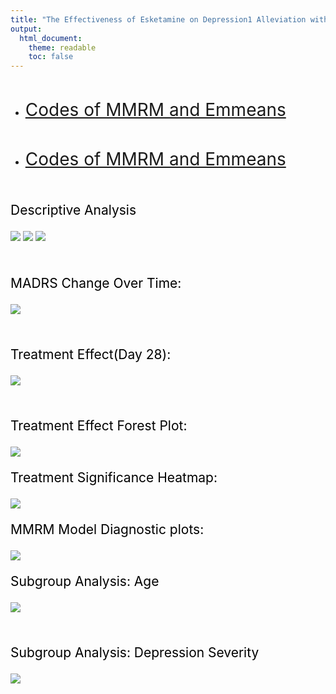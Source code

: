 ```yaml
---
title: "The Effectiveness of Esketamine on Depression1 Alleviation with Metabolic Syndrome Based on MMRM"
output: 
  html_document:
    theme: readable
    toc: false
---
```


 \

- <span style="font-size: 2em;">[Codes of MMRM and Emmeans](Biostatistics-competition.html)</span>

 \

- <span style="font-size: 2em;">[Codes of MMRM and Emmeans](Biostatistics-competition.html)</span>

 \

<p style="font-size: 1.5em; color: black;">Descriptive Analysis</p>
![](dummy A.png)
![](dummy B.png)
![](dummy C.png)

 \
 
<p style="font-size: 1.5em; color: black;">MADRS Change Over Time:</p>
![](MADRS_change_over_time_with_legend.png)

 \

 
<p style="font-size: 1.5em; color: black;">Treatment Effect(Day 28):</p>

![](Day28_treatment_effect_with_legend.png)

 \

<p style="font-size: 1.5em; color: black;">Treatment Effect Forest Plot:</p>

![](Treatment_effect_forest_plot_with_legend.png)
 \

<p style="font-size: 1.5em; color: black;">Treatment Significance Heatmap:</p>
![](Treatment_significance_heatmap_with_legend.png)
 \

<p style="font-size: 1.5em; color: black;">MMRM Model Diagnostic plots:</p>
![](Model_diagnostics_with_legend.png)


<p style="font-size: 1.5em; color: black;">Subgroup Analysis: Age</p>
![](Age.png)

 \
<p style="font-size: 1.5em; color: black;">Subgroup Analysis: Depression Severity</p>
![](MADRS_Total_Score_Over_Time_by_Depression_Severity.png)









